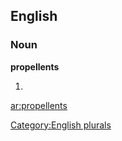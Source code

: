
==English==

===Noun===
'''propellents'''

# {{plural of|[[propellent]]}}

[[Category:English plurals]]

[[ar:propellents]]